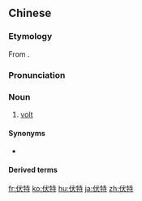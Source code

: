 ==Chinese==
{{zh-forms}}

===Etymology===
From {{etyl|en|zh}} {{m|en|volt}}.

===Pronunciation===
{{zh-pron
|m=fútè
|c=fuk6 dak6
|cat=n
}}

===Noun===
{{zh-noun}}

# {{lb|zh|physics}} [[volt]]

====Synonyms====
* {{zh-l|伏}}

====Derived terms====
{{zh-der|電子伏特}}

[[fr:伏特]]
[[ko:伏特]]
[[hu:伏特]]
[[ja:伏特]]
[[zh:伏特]]